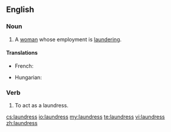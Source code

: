 ==English==

===Noun===
{{en-noun|es}}
# A [[woman]] whose employment is [[laundering]].

====Translations====
{{trans-top|A woman whose employment is laundering}}
* French: {{t+|fr|blanchisseuse|f}}
{{trans-mid}} 
* Hungarian: {{t-|hu|mosónő}}
{{trans-bottom}}

===Verb===
{{en-verb|laundress|es}}

# {{obsolete}} To act as a laundress.

[[cs:laundress]]
[[io:laundress]]
[[my:laundress]]
[[te:laundress]]
[[vi:laundress]]
[[zh:laundress]]